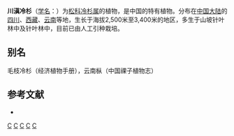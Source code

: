 {{Speciesbox 
| genus = Abies
| species = forrestii
| status = NE
| status_system = IUCN3.1
| authority = C. C. Rogers
}}

'''川滇冷杉'''（[[学名|学名]]：{{lang|la|''Abies forrestii''}}）为[[松科|松科]][[冷杉属|冷杉属]]的植物，是中国的特有植物。分布在[[中国大陆|中国大陆]]的[[四川|四川]]、[[西藏|西藏]]、[[云南|云南]]等地，生长于海拔2,500米至3,400米的地区，多生于山坡针叶林中及针叶林中，目前已由人工引种栽培。

== 别名 ==
毛枝冷杉（经济植物手册），云南枞（中国祼子植物志）

== 参考文献 ==
<div class="references-small">
* {{cite web| url =http://www.bioinfo.cn/db05/KmzwSpecies.php?action=view&id=16837| title =川滇冷杉| work =《中国高等植物数据库全库》| publisher =中国科学院微生物研究所| author =昆明植物研究所| accessdate =2009-02-25| deadurl =yes| archiveurl =https://web.archive.org/web/20160305004208/http://www.bioinfo.cn/db05/KmzwSpecies.php?action=view&id=16837| archivedate =2016-03-05}}
</div>
{{Taxonbar|from=Q137063}}

[[Category:冷杉属|C]]
[[Category:中國特有植物|C]]
[[Category:四川植物|C]]
[[Category:西藏植物|C]]
[[Category:云南植物|C]]